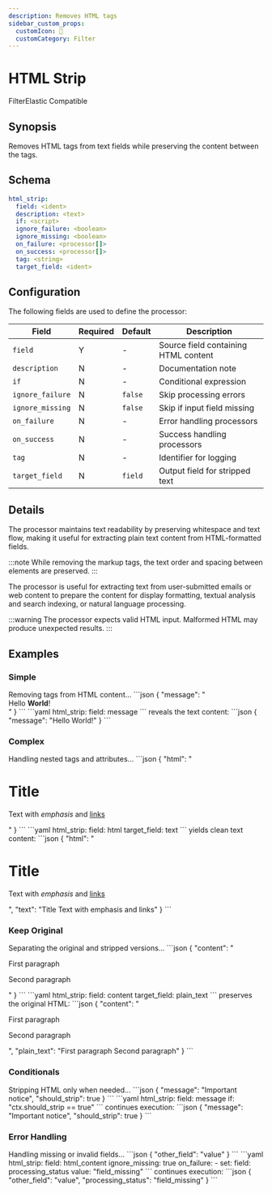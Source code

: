 ```yaml
---
description: Removes HTML tags
sidebar_custom_props: 
  customIcon: 🧹
  customCategory: Filter
---
```


# HTML Strip

<span className="theme-doc-version-badge badge badge--primary">Filter</span><span className="theme-doc-version-badge badge badge--secondary">Elastic Compatible</span>

## Synopsis

Removes HTML tags from text fields while preserving the content between the tags.

## Schema

```yaml {2}
html_strip:
  field: <ident>
  description: <text>
  if: <script>
  ignore_failure: <boolean>
  ignore_missing: <boolean>
  on_failure: <processor[]>
  on_success: <processor[]>
  tag: <string>
  target_field: <ident>
```

## Configuration

The following fields are used to define the processor:

|Field|Required|Default|Description|
|---|---|---|---|
|`field`|Y|-|Source field containing HTML content|
|`description`|N|-|Documentation note|
|`if`|N|-|Conditional expression|
|`ignore_failure`|N|`false`|Skip processing errors|
|`ignore_missing`|N|`false`|Skip if input field missing|
|`on_failure`|N|-|Error handling processors|
|`on_success`|N|-|Success handling processors|
|`tag`|N|-|Identifier for logging|
|`target_field`|N|`field`|Output field for stripped text|

## Details

The processor maintains text readability by preserving whitespace and text flow, making it useful for extracting plain text content from HTML-formatted fields.

:::note
While removing the markup tags, the text order and spacing between elements are preserved.
:::

The processor is useful for extracting text from user-submitted emails or web content to prepare the content for display formatting, textual analysis and search indexing, or natural language processing.

:::warning
The processor expects valid HTML input. Malformed HTML may produce unexpected results.
:::

## Examples

### Simple

<ExampleGrid>
  <CommentCol>
    Removing tags from HTML content...
  </CommentCol>
  <CodeCol>
    ```json
    {
      "message": "<div>Hello <strong>World</strong>!</div>"
    }
    ```
    ```yaml
    html_strip:
      field: message
    ```
  </CodeCol>
  <CommentCol>
    reveals the text content:
  </CommentCol>
  <CodeCol>
    ```json
    {
      "message": "Hello World!"
    }
    ```
  </CodeCol>
</ExampleGrid>


### Complex

<ExampleGrid>
  <CommentCol>
    Handling nested tags and attributes...
  </CommentCol>
  <CodeCol>
    ```json
    {
      "html": "<div class='content'><h1>Title</h1><p>Text with <em>emphasis</em> and <a href='#'>links</a></p></div>"
    }
    ```
    ```yaml
    html_strip:
      field: html
      target_field: text
    ```
  </CodeCol>
  <CommentCol>
    yields clean text content:
  </CommentCol>
  <CodeCol>
    ```json
    {
      "html": "<div class='content'><h1>Title</h1><p>Text with <em>emphasis</em> and <a href='#'>links</a></p></div>",
      "text": "Title Text with emphasis and links"
    }
    ```
  </CodeCol>
</ExampleGrid>

### Keep Original

<ExampleGrid>
  <CommentCol>
    Separating the original and stripped versions...
  </CommentCol>
  <CodeCol>
    ```json
    {
      "content": "<p>First paragraph</p><p>Second paragraph</p>"
    }
    ```
    ```yaml
    html_strip:
      field: content
      target_field: plain_text
    ```
  </CodeCol>
  <CommentCol>
    preserves the original HTML:
  </CommentCol>
  <CodeCol>
    ```json
    {
      "content": "<p>First paragraph</p><p>Second paragraph</p>",
      "plain_text": "First paragraph Second paragraph"
    }
    ```
  </CodeCol>
</ExampleGrid>

### Conditionals

<ExampleGrid>
  <CommentCol>
    Stripping HTML only when needed...
  </CommentCol>
  <CodeCol>
    ```json
    {
      "message": "<span>Important notice</span>",
      "should_strip": true
    }
    ```
    ```yaml
    html_strip:
      field: message
      if: "ctx.should_strip == true"
    ```
  </CodeCol>
  <CommentCol>
    continues execution:
  </CommentCol>
  <CodeCol>
    ```json
    {
      "message": "Important notice",
      "should_strip": true
    }
    ```
  </CodeCol>
</ExampleGrid>

### Error Handling

<ExampleGrid>
  <CommentCol>
    Handling missing or invalid fields...
  </CommentCol>
  <CodeCol>
    ```json
    {
      "other_field": "value"
    }
    ```
    ```yaml
    html_strip:
      field: html_content
      ignore_missing: true
      on_failure:
        - set:
            field: processing_status
            value: "field_missing"
    ```
  </CodeCol>
  <CommentCol>
    continues execution:
  </CommentCol>
  <CodeCol>
    ```json
    {
      "other_field": "value",
      "processing_status": "field_missing"
    }
    ```
  </CodeCol>
</ExampleGrid>
